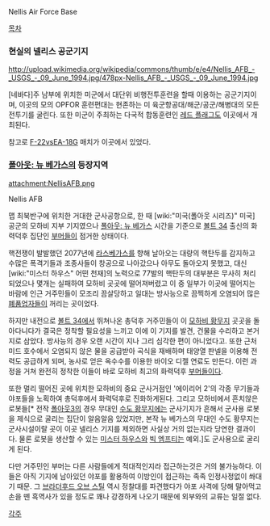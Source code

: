 Nellis Air Force Base

[[목차]]

=== 현실의 넬리스 공군기지 ===

http://upload.wikimedia.org/wikipedia/commons/thumb/e/e4/Nellis_AFB_-_USGS_-_09_June_1994.jpg/478px-Nellis_AFB_-_USGS_-_09_June_1994.jpg

[네바다]주 남부에 위치한 미군에서 대단위 비행전투훈련을 할때 이용하는 공군기지이며, 이곳의 모의 OPFOR 훈련편대는 현존하는 미 육군항공대/해군/공군/해병대의 모든 전투기를 굴린다. 또한 미군이 주최하는 다국적 합동훈련인 [[레드 플래그]]도 이곳에서 개최된다.

참고로 [[F-22]]vs[[EA-18G]] 매치가 이곳에서 있었다.

=== [[폴아웃: 뉴 베가스]]의 등장지역 ===
attachment:NellisAFB.png

Nellis AFB

맵 최북반구에 위치한 거대한 군사공항으로, 한 때 [wiki:"미국(폴아웃 시리즈)" 미국] 공군의 모하비 지부 기지였으나 [[폴아웃: 뉴 베가스]] 시간을 기준으로 [[볼트 34]] 출신의 화력덕후 집단인 [[부머]]들이 점거한 상태이다.

핵전쟁이 발발했던 2077년에 [[라스베가스]]를 향해 날아오는 대량의 핵탄두를 감지하고 수많은 폭격기들과 조종사들이 창공으로 나아갔으나 아무도 돌아오지 못했고, 대신 [wiki:"미스터 하우스" 어떤 천재]의 노력으로 77발의 핵탄두의 대부분은 무사히 처리 되었으나 몇개는 실패하여 모하비 곳곳에 떨어져버렸고 이 중 일부가 이곳에 떨어지는 바람에 인근 거주민들이 모조리 끔살당하고 일대는 방사능으로 끔찍하게 오염되어 많은 [[폐품업자]]들이 꺼리는 곳이었다.

하지만 내전으로 [[볼트 34]]에서 뛰쳐나온 총덕후 거주민들이 이 [[모하비 황무지]] 곳곳을 돌아다니다가 결국은 정착할 필요성을 느끼고 이에 이 기지를 발견, 건물을 수리하고 본거지로 삼았다. 방사능의 경우 오랜 시간이 지나 그리 심각한 편이 아니었다고. 또한 근처 미드 호수에서 오염되지 않은 물을 공급받아 곡식을 재배하며 태양열 판넬을 이용해 전력도 공급하게 되며, 농사로 얻은 옥수수를 이용한 바이오 디젤 연료도 만든다. 이런 과정을 거쳐 완전히 정착한 이들이 바로 모하비 최고의 화력덕후 [[부머]]들이다.

또한 멀리 떨어진 곳에 위치한 모하비의 중요 군사거점인 '에이리어 2'의 각종 무기들과 야포들을 노획하여 총덕후에서 화력덕후로 진화하게된다. 그리고 모하비에서 흔치않은 로봇들[* 전작 [[폴아웃3]]의 경우 무대인 [[수도 황무지]]에는 군사기지가 흔해서 군사용 로봇을 제식으로 굴리는 집단이 알음알음 있었지만, 본작 뉴 베가스의 무대인 수도 황무지는 군사시설이랄 곳이 이곳 넬리스 기지를 제외하면 사실상 거의 없는지라 당연한 결과이다. 물론 로봇을 생산할 수 있는 [[미스터 하우스]]와 [[빅 엠프티]]는 예외.]도 군사용으로 굴리게 된다.

다만 거주민인 부머는 다른 사람들에게 적대적인지라 접근하는것은 거의 불가능하다. 이들은 아직 기지에 남아있던 야포를 활용하여 이방인이 접근하는 족족 인정사정없이 쏴대기 때문. 그 [[브라더후드 오브 스틸]] 역시 정찰대를 파견했다가 야포 사격에 당해 말아먹고 손을 뗀 흑역사가 있을 정도로 꽤나 강경하게 나오기 때문에 외부와의 교류는 일절 없다.

[[각주]]

